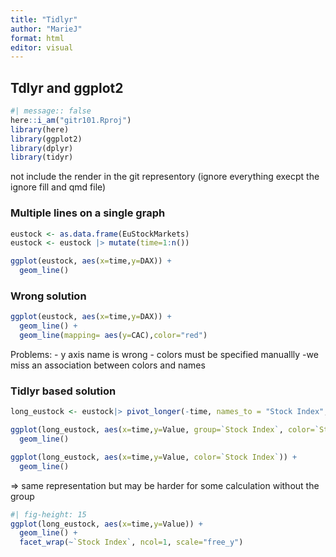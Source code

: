 ```yaml
---
title: "Tidlyr"
author: "MarieJ"
format: html
editor: visual
---
```


## Tdlyr and ggplot2

```r
#| message:: false
here::i_am("gitr101.Rproj")
library(here)
library(ggplot2)
library(dplyr)
library(tidyr)
```
 not include the render in the git representory (ignore everything execpt the ignore fill and qmd file)
 
### Multiple lines on a single graph
 
```r
eustock <- as.data.frame(EuStockMarkets)
eustock <- eustock |> mutate(time=1:n())
```


```r
ggplot(eustock, aes(x=time,y=DAX)) +
  geom_line()
```
### Wrong solution
```r
ggplot(eustock, aes(x=time,y=DAX)) +
  geom_line() +
  geom_line(mapping= aes(y=CAC),color="red")

```
 
Problems: 
- y axis name is wrong
- colors must be specified manuallly
-we miss an association between colors and names 

### Tidlyr based solution 
```r
long_eustock <- eustock|> pivot_longer(-time, names_to = "Stock Index", values_to="Value")
```

```r
ggplot(long_eustock, aes(x=time,y=Value, group=`Stock Index`, color=`Stock Index`)) +
  geom_line()
```
```r
ggplot(long_eustock, aes(x=time,y=Value, color=`Stock Index`)) +
  geom_line()
```
=> same representation but may be harder for some calculation without the group 

```r
#| fig-height: 15
ggplot(long_eustock, aes(x=time,y=Value)) +
  geom_line() + 
  facet_wrap(~`Stock Index`, ncol=1, scale="free_y")
```

